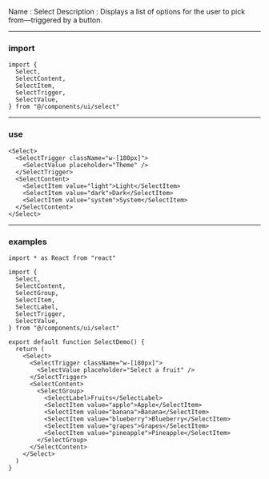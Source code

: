 Name : Select
Description : Displays a list of options for the user to pick from—triggered by a button.

---

### import

```
import {
  Select,
  SelectContent,
  SelectItem,
  SelectTrigger,
  SelectValue,
} from "@/components/ui/select"
```

---

### use

```select.mdx
<Select>
  <SelectTrigger className="w-[180px]">
    <SelectValue placeholder="Theme" />
  </SelectTrigger>
  <SelectContent>
    <SelectItem value="light">Light</SelectItem>
    <SelectItem value="dark">Dark</SelectItem>
    <SelectItem value="system">System</SelectItem>
  </SelectContent>
</Select>
```

---

### examples

```select-demo.tsx
import * as React from "react"

import {
  Select,
  SelectContent,
  SelectGroup,
  SelectItem,
  SelectLabel,
  SelectTrigger,
  SelectValue,
} from "@/components/ui/select"

export default function SelectDemo() {
  return (
    <Select>
      <SelectTrigger className="w-[180px]">
        <SelectValue placeholder="Select a fruit" />
      </SelectTrigger>
      <SelectContent>
        <SelectGroup>
          <SelectLabel>Fruits</SelectLabel>
          <SelectItem value="apple">Apple</SelectItem>
          <SelectItem value="banana">Banana</SelectItem>
          <SelectItem value="blueberry">Blueberry</SelectItem>
          <SelectItem value="grapes">Grapes</SelectItem>
          <SelectItem value="pineapple">Pineapple</SelectItem>
        </SelectGroup>
      </SelectContent>
    </Select>
  )
}
```
